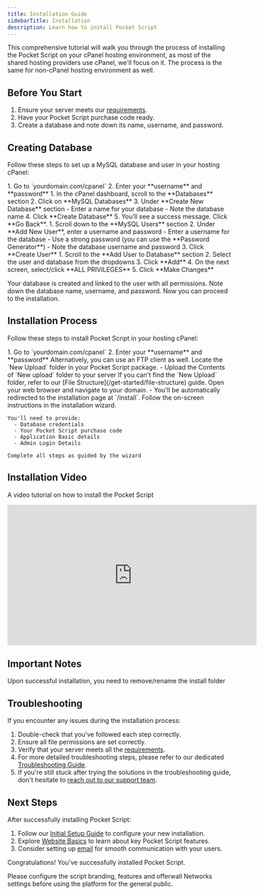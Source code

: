 ```yaml
---
title: Installation Guide
sidebarTitle: Installation
description: Learn how to install Pocket Script
---
```


This comprehensive tutorial will walk you through the process of installing the Pocket Script on your cPanel hosting environment, as most of the shared hosting providers use cPanel, we'll focus on it. The process is the same for non-cPanel hosting environment as well.

## Before You Start

1. Ensure your server meets our [requirements](/get-started/server-requirements).
2. Have your Pocket Script purchase code ready.
3. Create a database and note down its name, username, and password.

## Creating Database

Follow these steps to set up a MySQL database and user in your hosting cPanel:

<Steps>
  <Step title="Log in to cPanel">
    1. Go to `yourdomain.com/cpanel`
    2. Enter your **username** and **password**
  </Step>
  <Step title="Create a Database">
    1. In the cPanel dashboard, scroll to the **Databases** section
    2. Click on **MySQL Databases**
    3. Under **Create New Database** section
        - Enter a name for your database
        - Note the database name
    4. Click **Create Database**
    5. You’ll see a success message. Click **Go Back**.
  </Step>

  <Step title="Create a Database User">
    1. Scroll down to the **MySQL Users** section
    2. Under **Add New User**, enter a username and password
       - Enter a username for the database
       - Use a strong password (you can use the **Password Generator**)
       - Note the database username and password
    3. Click **Create User**
  </Step>

  <Step title="Add User to Database">
    1. Scroll to the **Add User to Database** section
    2. Select the user and database from the dropdowns
    3. Click **Add**
    4. On the next screen, select/click **ALL PRIVILEGES**
    5. Click **Make Changes**
  </Step>
</Steps>

Your database is created and linked to the user with all permissions. Note down the database name, username, and password. Now you can proceed to the installation.

## Installation Process

Follow these steps to install Pocket Script in your hosting cPanel:

<Steps>
  <Step title="Log in to cPanel">
    1. Go to `yourdomain.com/cpanel`
    2. Enter your **username** and **password**
    Alternatively, you can use an FTP client as well.
  </Step>

  <Step title="Upload the Files">
    Locate the `New Upload` folder in your Pocket Script package.
      - Upload the Contents of `New upload` folder to your server
    <Note>If you can't find the `New Upload` folder, refer to our [File Structure](/get-started/file-structure) guide.</Note>
  </Step>

  <Step title="Begin the Installation">
    Open your web browser and navigate to your domain.
      - You'll be automatically redirected to the installation page at `/install`.
  </Step>

  <Step title="Complete the Setup">
    Follow the on-screen instructions in the installation wizard.

    You'll need to provide:
      - Database credentials
      - Your Pocket Script purchase code
      - Application Basic details
      - Admin Login Details

    Complete all steps as guided by the wizard
  </Step>
</Steps>

## Installation Video
A video tutorial on how to install the Pocket Script

<iframe
  width="560"
  height="315"
  src="https://youtu.be/TyRh1bhDjlI"
  title="Installing - Pocket GPT Script"
  frameborder="0"
  allow="accelerometer; autoplay; clipboard-write; encrypted-media; gyroscope; picture-in-picture"
  allowfullscreen></iframe>

## Important Notes

<Warning>Upon successful installation, you need to remove/rename the install folder</Warning>

## Troubleshooting

If you encounter any issues during the installation process:

1. Double-check that you've followed each step correctly.
2. Ensure all file permissions are set correctly.
3. Verify that your server meets all the [requirements](/get-started/server-requirements).
4. For more detailed troubleshooting steps, please refer to our dedicated [Troubleshooting Guide](/get-started/troubleshooting).
5. If you're still stuck after trying the solutions in the troubleshooting guide, don't hesitate to [reach out to our support team](https://droidoxy.com/support/).

## Next Steps

After successfully installing Pocket Script:

1. Follow our [Initial Setup Guide](/get-started/initial-setup) to configure your new installation.
2. Explore [Website Basics](/web/essentials) to learn about key Pocket Script features.
3. Consider setting up [email](/web/mailer) for smooth communication with your users.

Congratulations! You've successfully installed Pocket Script. 

Please configure the script branding, features and offerwall Networks settings before using the platform for the general public.
